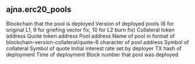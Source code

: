 ## ajna.erc20_pools 


<ParamField path="blockchain">
Blockchain that the pool is deployed
</ParamField>
<ParamField path="version">
Version of deployed pools (6 for original L1, 9 for griefing vector fix, 10 for L2 burn fix)
</ParamField>
<ParamField path="collateral">
Collateral token address
</ParamField>
<ParamField path="quote">
Quote token address
</ParamField>
<ParamField path="pool_address">
Pool address
</ParamField>
<ParamField path="name">
Name of pool in format of blockchain-version-collateral/quote-6 character of pool address
</ParamField>
<ParamField path="collateral_symbol">
Symbol of collateral
</ParamField>
<ParamField path="quote_symbol">
Symbol of quote
</ParamField>
<ParamField path="starting_interest_rate">
Initial interest rate set by deployer
</ParamField>
<ParamField path="tx_hash">
TX hash of deployment
</ParamField>
<ParamField path="block_time">
Time of deployment
</ParamField>
<ParamField path="block_number">
Block number that pool was deployed
</ParamField>
